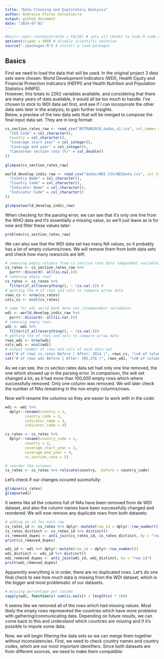 ```yaml
---
title: "Data Cleaning and Exploratory Analysis"
author: Andressa Flores Salvatierra
output: github_document
date: "2024-07-01"
---
```


```r
#knitr::opts_chunk$set(echo = FALSE) # sets all chunks to hide R code on final doc
options(scipen = 999) # disable scientific notation
source("./packages.R") # install & load packages
```

## Basics

First we need to load the data that will be used. In the original project 3 data sets were chosen: World Development Indicators (WDI), Health Equity and Financial Protection Indicators (HEFPI) and Health Nutrition and Population Statistics (HNPS).\
However, this totals to 2262 variables available, and considering that there are many years of data available, it would all be too much to handle. I've chosen to stick to WDI data set first, and see if I can incorporate the other data sets later in the analysis, to gain further insights.\
Below, a preview of the two data sets that will be merged to compose the final input data set. They are in long format:

```r
cs_section_rates_raw <- read_csv("BETRAN2018_dados_v2.csv", col_names = TRUE, col_types = cols(
  "ISO Code" = col_character(),
  Country = col_character(),
  "Coverage start year" = col_integer(),
  "Coverage end year" = col_integer(),
  "Caesarean section rate (%)" = col_double()
))
  
glimpse(cs_section_rates_raw)

world_develop_indic_raw <- read_csv("dados/WDI_CSV/WDIData.csv", col_types = cols(
  "Country Name" = col_character(),
  "Country Code" = col_character(),
  "Indicator Name" = col_character(),
  "Indicator Code" = col_character()
))

glimpse(world_develop_indic_raw)
```

When checking for the parsing error, we can see that it's only one line from the WHO data and it's essentially a missing value, so we'll just leave as is for now and filter these values later:

```r
problems(cs_section_rates_raw)
```


We can also see that the WDI data set has many NA values, so it probably has a lot of empty columns/rows. We will remove them from both data sets and check how many rows/cols are left:

```r
# removing empty columns from cs section rate data (dependent variable)
cs_rates <- cs_section_rates_raw %>%
  purrr::discard(~ all(is.na(.)))
# removing empty rows
cs_rates <- cs_rates %>%
  filter(if_all(everything(), ~ !is.na(.))) # 
# getting the # of rows and cols to compare w/raw data
rows_cs <- nrow(cs_rates)
cols_cs <- ncol(cs_rates)

# same for wdi world bank data set (independent variables)
wdi <- world_develop_indic_raw %>%
  purrr::discard(~ all(is.na(.)))
# removing empty rows
wdi <- wdi %>%
  filter(if_all(everything(), ~ !is.na(.)))
# getting the of rows and cols to compare w/raw data
rows_wdi <- nrow(wdi)
cols_wdi <- ncol(wdi)
# output number of rows and cols of each data set
cat("# of rows cs_rates Before | After: 2024 |", rows_cs, "\n# of columns cs_rates Before | After: 5 |", cols_cs, "\n")
cat("# of rows wdi Before | After: 395,276 |", rows_wdi, "\n# of columns wdi Before | After: 68 |", cols_wdi, "\n")
```

As we can see, the cs section rates data set had only one line removed, the one which showed up in the parsing error. In comparison, the wdi set changed a lot, as it had more than 100,000 empty rows which where successfully removed. Only one column was removed. We will later check the number of NAs remaining in the non empty columns/rows.

Now we'll rename the columns so they are easier to work with in the code:

```r
wdi <- wdi %>%
  dplyr::rename(country = 1,
         country_code = 2, 
         indicator_name = 3,
         indicator_code = 4)

cs_rates <- cs_rates %>%
  dplyr::rename(country_code = 1,
         country = 2,
         coverage_start_year = 3,
         coverage_end_year = 4,
         cs_section_rate = 5)

# reorder the columns
cs_rates <- cs_rates %>% relocate(country, .before = country_code)
```

Let's check if our changes occured sucessfully:
```r
glimpse(cs_rates)
glimpse(wdi)
```

It seems like all the columns full of NAs have been removed from de WDI dataset, and also the column names have been successfully changed and reordered. We will now remove any duplicate rows from both datasets:

```r
# adding an id for each row
cs_rates_id <- cs_rates %>% dplyr::mutate(row_id = dplyr::row_number())
cs_rates_distinct <- cs_rates_id %>% distinct()
cs_removed_dupes <- anti_join(cs_rates_id, cs_rates_distinct, by = "row_id")
print(cs_removed_dupes)

wdi_id <- wdi %>% dplyr::mutate(row_id = dplyr::row_number())
wdi_distinct <- wdi_id %>% distinct()
wdi_removed_dupes <- anti_join(wdi_id, wdi_distinct, by = "row_id")
print(wdi_removed_dupes)
```

Apparently everything is in order, there are no duplicated rows. Let's do one final check to see how much data is missing from the WDI dataset, which is the bigger and most problematic of our datasets. 

```r
# missing percentage per column
sapply(wdi, function(x) sum(is.na(x)) / length(x) * 100)
```

It seems like we removed all of the rows which had missing values. Most likely the empty rows represented the countries which have more problems with gathering/communicating data. Depending on future results, we can come back to this and understand which countries are missing and if it's possible to impute some data.

Now, we will begin filtering the data sets so we can merge them together without inconsistencies. First, we need to check country names and country codes, which are our most important identifiers. Since both datasets are from different sources, we need to make them compatible:

```r

```


